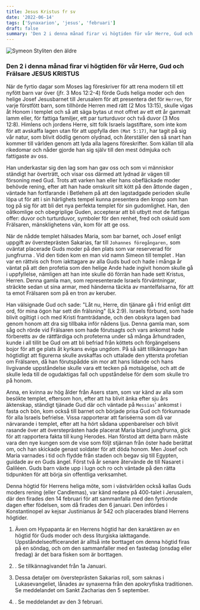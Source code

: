 ```yaml
---
title: Jesus Kristus fr sv
date: '2022-06-14'
tags: ['Synaxarion', 'jesus', 'februari']
draft: false
summary: 'Den 2 i denna månad firar vi högtiden för vår Herre, Gud och Frälsare JESUS KRISTUS '
---
```


![Symeon Styliten den äldre](/static/ortodoxa/jesus.webp)

### Den 2 i denna månad firar vi högtiden för vår Herre, Gud och Frälsare JESUS KRISTUS

När de fyrtio dagar som Moses lag föreskriver för att rena modern till ett nyfött barn var över (jfr. 3 Mos 12:2-4) förde Guds heliga moder och den helige Josef Jesusbarnet till Jerusalem för att presentera det för `Herren`, för varje förstfött barn, som tillhörde Herren med rätt (2 Mos 13:15), skulle vigas åt Honom i templet och så att säga bytas ut mot offret av ett ett år gammalt lamm eller, för fattiga familjer, ett par turturduvor och två duvor (3 Mos 12:8). Himlens och jordens Herre, sitt folk Israels lagstiftare, som inte kom för att avskaffa lagen utan för att uppfylla den `(Mat 5:17)`, har tagit på sig vår natur, som blivit dödlig genom olydnad, och återställer den så snart han kommer till världen genom att lyda alla lagens föreskrifter. Som källan till alla rikedomar och nåder gjorde han sig själv till den mest ödmjuka och fattigaste av oss.

Han underkastar sig den lag som han gav oss och som vi människor ständigt har överträtt, och visar oss därmed att lydnad är vägen till försoning med Gud. Trots att varken han eller hans obefläckade moder behövde rening, efter att han hade omskurit sitt kött på den åttonde dagen , väntade han fortfarande i Betlehem på att den lagstadgade perioden skulle löpa ut för att i sin härlighets tempel kunna presentera den kropp som han tog på sig för att bli det nya perfekta templet för sin gudomlighet. Han, den oåtkomlige och obegriplige Guden, accepterar att bli utbytt mot de fattigas offer: duvor och turturduvor, symboler för den renhet, fred och oskuld som Frälsaren, mänsklighetens vän, kom för att ge oss.

När de nådde templet hälsades Maria, som bar barnet, och Josef enligt uppgift av översteprästen Sakarias, far till `Johannes föregångaren,` som oväntat placerade Guds moder på den plats som var reserverad för jungfrurna . Vid den tiden kom en man vid namn Simeon till templet . Han var en rättvis och from iakttagare av alla Guds bud och hade i många år väntat på att den profetia som den helige Ande hade ingivit honom skulle gå i uppfyllelse, nämligen att han inte skulle dö förrän han hade sett Kristus, Herren. Denna gamla man, som representerade Israels förväntningar, sträckte sedan ut sina armar, med händerna täckta av mantelfalsarna, för att ta emot Frälsaren som på en tron av keruber.

Han välsignade Gud och sade: "Låt nu, Herre, din tjänare gå i frid enligt ditt ord, för mina ögon har sett din frälsning" (Lk 2:9). Israels förbund, som hade blivit ogiltigt i och med Kristi framträdande, och den obskyra lagen bad genom honom att dra sig tillbaka inför nådens ljus. Denna gamla man, som såg och rörde vid Frälsaren som hade förutsagts och vars ankomst hade förberetts av de rättfärdiga och profeterna under så många århundraden, kunde i all tillit be Gud om att bli befriad från köttets och förgängelsens bojor för att ge plats åt kyrkans eviga ungdom. På så sätt tillkännagav han högtidligt att figurerna skulle avskaffas och uttalade den yttersta profetian om Frälsaren, då han förutspådde sin mor att hans lidande och hans livgivande uppståndelse skulle vara ett tecken på motsägelse, och att de skulle leda till de ogudaktigas fall och uppståndelse för dem som skulle tro på honom.

Anna, en kvinna av hög ålder från Asers stam, som var känd av alla som besökte templet, eftersom hon, efter att ha blivit änka efter sju års äktenskap, ständigt tjänade Gud där och väntade på `Messias`' ankomst i fasta och bön, kom också till barnet och började prisa Gud och förkunnade för alla Israels befrielse.
Vissa rapporterar att fariséerna som då var närvarande i templet, efter att ha hört sådana uppenbarelser och blivit rasande över att översteprästen hade placerat Maria bland jungfrurna, gick för att rapportera fakta till kung Herodes. Han förstod att detta barn måste vara den nye kungen som de vise som följt stjärnan från öster hade berättat om, och han skickade genast soldater för att döda honom. Men Josef och Maria varnades i tid och flydde från staden och begav sig till Egypten, guidade av en Guds ängel. Först två år senare återvände de till Nasaret i Galiléen. Guds barn växte upp i lugn och ro och väntade på den rätta tidpunkten för att börja sin offentliga verksamhet.

Denna högtid för Herrens heliga möte, som i västvärlden också kallas Guds moders rening (eller Candlemas), var känd redane på 400-talet i Jerusalem, där den firades den 14 februari för att sammanfalla med den fyrtionde dagen efter födelsen, som då firades den 6 januari. Den infördes i Konstantinopel av kejsar Justinianus år 542 och placerades bland Herrens högtider.

1.  Även om Hypapanta är en Herrens högtid har den karaktären av en högtid för Guds moder och dess liturgiska iakttagande. Uppståndelseofficerandet är alltså inte borttaget om denna högtid firas på en söndag, och om den sammanfaller med en fastedag (onsdag eller fredag) är det bara fisken som är borttagen.

2.  . Se tillkännagivandet från 1a Januari.

3.  Dessa detaljer om översteprästen Sakarias roll, som saknas i Lukasevangeliet, lånades av synaxerna från den apokryfiska traditionen. Se meddelandet om Sankt Zacharias den 5 september.

4.  . Se meddelandet av den 3 februari.
